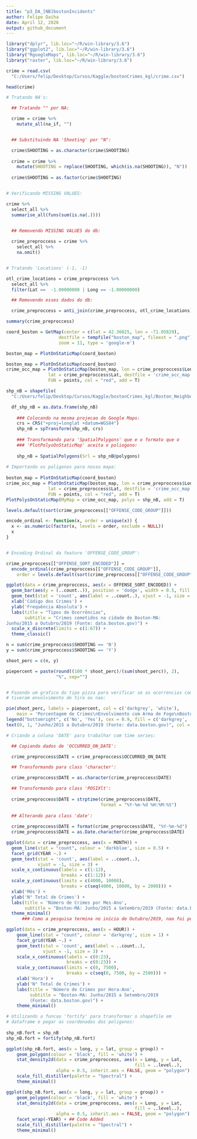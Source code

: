 ---
title: "p3_DA_[NB]bostonIncidents"
author: Felipe Daiha
date: April 12, 2020
output: github_document
---

```{r Carregando Pacotes}
library("dplyr", lib.loc="~/R/win-library/3.6")
library("ggplot2", lib.loc="~/R/win-library/3.6")
library("RgoogleMaps", lib.loc="~/R/win-library/3.6")
library("raster", lib.loc="~/R/win-library/3.6")
```


```{r Upload do DB}
crime = read.csv(
  "C:/Users/felip/Desktop/Cursos/Kaggle/bostonCrimes_kgl/crime.csv")
```


```{r Primeiras Linhas do DB}
head(crime)
```


```{r Pre Processamento}
# Tratando NA's:

  ## Tratando "" por NA:

  crime = crime %>% 
    mutate_all(na_if, "")


  ## Substituindo NA 'Shooting' por "N":

  crime$SHOOTING = as.character(crime$SHOOTING)
  
  crime = crime %>%
    mutate(SHOOTING = replace(SHOOTING, which(is.na(SHOOTING)), "N"))
  
  crime$SHOOTING = as.factor(crime$SHOOTING)


# Verificando MISSING VALUES:

crime %>% 
  select_all %>%
  summarise_all(funs(sum(is.na(.))))


  ## Removendo MISSING VALUES do db:
  
  crime_preproccess = crime %>%
    select_all %>%
    na.omit()


# Tratando 'Locations' (-1, -1)

otl_crime_locations = crime_preproccess %>% 
  select_all %>% 
  filter(Lat ==  -1.00000000 | Long == -1.00000000)

  ## Removendo esses dados do db:

  crime_preproccess = anti_join(crime_preproccess, otl_crime_locations)
```


```{r Summary dos Dados Pos-Processamento}
summary(crime_preproccess)
```


```{r Armazenando o Mapa de Boston no Google Maps}
coord_boston = GetMap(center = c(lat = 42.36025, lon = -71.05829), 
                    destfile = tempfile("boston_map", fileext = ".png"), 
                    zoom = 11, type = 'google-m')
```


```{r Plotando o Mapa da Cidade}
boston_map = PlotOnStaticMap(coord_boston)
```


```{r Ocorrências dos Crimes Distribuidos no Mapa}
boston_map = PlotOnStaticMap(coord_boston)
crime_occ_map = PlotOnStaticMap(boston_map, lon = crime_preproccess$Long, 
                lat = crime_preproccess$Lat, destfile = 'crime_occ_map.png',
                FUN = points, col = "red", add = T)
```


```{r Colocando o Contorno dos Bairros}
shp_nB = shapefile(
  "C:/Users/felip/Desktop/Cursos/Kaggle/bostonCrimes_kgl/Boston_Neighborhoods.shp")

  df_shp_nB = as.data.frame(shp_nB)
  
    ### Colocando na mesma projecao do Google Maps:
    crs = CRS("+proj=longlat +datum=WGS84")
    shp_nB = spTransform(shp_nB, crs)
  
    ### Transformando para 'SpatialPolygons' que e o formato que o
    ### 'PlotPolysOnStaticMap' aceita o poliogono:
    
    shp_nB = SpatialPolygons(Srl = shp_nB@polygons)
  
# Importando os poligonos para nosso mapa:
    
boston_map = PlotOnStaticMap(coord_boston)
crime_occ_map = PlotOnStaticMap(boston_map, lon = crime_preproccess$Long, 
                lat = crime_preproccess$Lat, destfile = 'crime_occ_map.png',
                FUN = points, col = "red", add = T)
PlotPolysOnStaticMap(MyMap = crime_occ_map, polys = shp_nB, add = T)
```


```{r Crimes Existentes}
levels.default(sort(crime_preproccess[["OFFENSE_CODE_GROUP"]]))
```


```{r Encoding dos Crimes}
encode_ordinal <- function(x, order = unique(x)) {
  x <- as.numeric(factor(x, levels = order, exclude = NULL))
  x
}


# Encoding Ordinal da feature 'OFFENSE_CODE_GROUP':

crime_preproccess[["OFFENSE_SORT_ENCODED"]] = 
  encode_ordinal(crime_preproccess[["OFFENSE_CODE_GROUP"]],
    order = levels.default(sort(crime_preproccess[["OFFENSE_CODE_GROUP"]])))
```


```{r Barplot - Crimes}
ggplot(data = crime_preproccess, aes(x = OFFENSE_SORT_ENCODED)) +
  geom_bar(aes(y = (..count..)), position = 'dodge', width = 0.5, fill = 'blue') +
  geom_text(stat = 'count', aes(label = ..count..), vjust = -1, size = 3) +
  xlab('Código dos Crimes') +
  ylab('Frequência Absoluta') +
  labs(title = "Tipos de Ocorrências", 
       subtitle = "Crimes cometidos na cidade de Boston-MA: 
Junho/2015 a Outubro/2019 (Fonte: data.boston.gov)") +
  scale_x_discrete(limits = c(1:67)) +
  theme_classic()
```


```{r Pieplot - Envolvimento c/ Arma de Fogo}
n = sum(crime_preproccess$SHOOTING == 'N')
y = sum(crime_preproccess$SHOOTING == 'Y')

shoot_perc = c(n, y)

piepercent = paste(round((100 * shoot_perc)/(sum(shoot_perc)), 2), 
                   "%", sep="")


# Fazendo um grafico do tipo pizza para verificar se as ocorrencias cometidas
# tiveram envolvimento de tiro ou nao:

pie(shoot_perc, labels = piepercent, col = c('darkgrey', 'white'),
    main = 'Porcentagem de Crimes\nEnvolvimento com Arma de Fogo\nBoston-MA Crimes', border = 'black')
legend("bottomright", c('No', 'Yes'), cex = 0.9, fill = c('darkgrey', 'white'))
text(0, 1, "Junho/2015 a Outubro/2019 (Fonte: data.boston.gov)", col = "black")
```


```{r PreProcess - Time Series}
# Criando a coluna 'DATE' para trabalhar com time series:

  ## Copiando dados de 'OCCURRED_ON_DATE':

  crime_preproccess$DATE = crime_preproccess$OCCURRED_ON_DATE

  ## Transformando para class 'character':

  crime_preproccess$DATE = as.character(crime_preproccess$DATE)

  ## Transformando para class 'POSIXlt':
  
  crime_preproccess$DATE = strptime(crime_preproccess$DATE, 
                                    format = "%Y-%m-%d %H:%M:%S")
  
  ## Alterando para class 'date':
  
  crime_preproccess$DATE = format(crime_preproccess$DATE, "%Y-%m-%d")
  crime_preproccess$DATE = as.Date.character(crime_preproccess$DATE)
```


```{r Time Series - Ocorrencias por Mes/Ano}
ggplot(data = crime_preproccess, aes(x = MONTH)) +
  geom_line(stat = "count", colour = 'darkblue', size = 0.5) +
  facet_grid(YEAR ~.) +
  geom_text(stat = 'count', aes(label = ..count..), 
            vjust = -1, size = 3) +
  scale_x_continuous(labels = c(1:12), 
                     breaks = c(1:12)) +
  scale_y_continuous(limits = c(4000, 10000),
                     breaks = c(seq(4000, 10000, by = 2000))) +
  xlab('Mês') +
  ylab('N° Total de Crimes') +
  labs(title = 'Número de Crimes por Mes-Ano', 
       subtitle = "Boston-MA: Junho/2015 a Setembro/2019 (Fonte: data.boston.gov)") +
  theme_minimal()
      ### Como a pesquisa termina no início de Outubro/2019, nao foi posta no grafico por não apresentar dados relativos do mes todo.
```


```{r Time Series - Ocorrencias por Hora/Ano}
ggplot(data = crime_preproccess, aes(x = HOUR)) +
    geom_line(stat = "count", colour = 'darkgrey', size = 1) +
    facet_grid(YEAR ~.) +
    geom_text(stat = 'count', aes(label = ..count..), 
              vjust = -1, size = 3) +
    scale_x_continuous(labels = c(0:23), 
                       breaks = c(0:23)) +
    scale_y_continuous(limits = c(0, 7500),
                       breaks = c(seq(0, 7500, by = 2500))) +
    xlab('Hora') +
    ylab('N° Total de Crimes') +
    labs(title = 'Número de Crimes por Hora-Ano', 
         subtitle = "Boston-MA: Junho/2015 a Setembro/2019 
         (Fonte: data.boston.gov)") +
    theme_minimal()
```


```{r Heat Map - PreProccess}
# Utilizando a funcao 'fortify' para transformar o shapefile em 
# dataframe e pegar as coordenadas dos poligonos:
  
shp_nB.fort = shp_nB
shp_nB.fort = fortify(shp_nB.fort)
```


```{r [1] Heat Map - Crimes em Geral}
ggplot(shp_nB.fort, aes(x = long, y = lat, group = group)) +
    geom_polygon(colour = 'black', fill = 'white') +
    stat_density2d(data = crime_preproccess, aes(x = Long, y = Lat, 
                                                 fill = ..level..), 
                   alpha = 0.5, inherit.aes = FALSE, geom = "polygon") +
    scale_fill_distiller(palette = "Spectral") +
    theme_minimal()
```


```{r [2] Heat Map - Crimes por Ano}
ggplot(shp_nB.fort, aes(x = long, y = lat, group = group)) +
    geom_polygon(colour = 'black', fill = 'white') +
    stat_density2d(data = crime_preproccess, aes(x = Long, y = Lat, 
                                                 fill = ..level..), 
                   alpha = 0.5, inherit.aes = FALSE, geom = "polygon") +
    facet_wrap(~YEAR) + ## Code Added
    scale_fill_distiller(palette = "Spectral") +
    theme_minimal()
```


